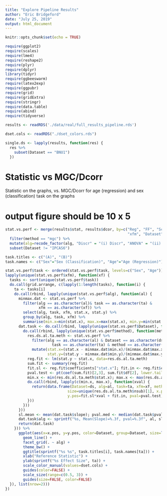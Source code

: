 ```yaml
---
title: "Explore Pipeline Results"
author: "Eric Bridgeford"
date: "July 25, 2019"
output: html_document
---
```


```r
knitr::opts_chunk$set(echo = TRUE)
```


```r
require(ggplot2)
require(scales)
require(lme4)
require(reshape2)
require(plyr)
require(dplyr)
library(tidyr)
require(ggbeeswarm)
require(latex2exp)
require(ggpubr)
require(grid)
require(gridExtra)
require(stringr)
require(data.table)
require(abind)
require(tidyverse)
```


```r
results <- readRDS('./data/real/full_results_pipeline.rds')

dset.cols <- readRDS("./dset_colors.rds")

single.ds <- lapply(results, function(res) {
  res %>%
    subset(Dataset == "BNU1")
  })

```

# Statistic vs MGC/Dcorr

Statistic on the graphs, vs. MGC/Dcorr for age (regression) and sex (classification) task on the graphs

# output figure should be 10 x 5

```r
stat.vs.perf <- merge(results$stat, results$dcor, by=c("Reg", "FF", "Scr", "GSR", "Parcellation",
                                                       "xfm", "Dataset", "nsub", "nses", "nroi", "nscans")) %>%
  filter(method == "mgc") %>%
  mutate(alg=recode_factor(alg, "Discr" = "(i) Discr", "ANOVA" = "(ii) ANOVA o PCA", "ICC" = "(iii) ICC o PCA", "I2C2" = "(iv) I2C2")) %>%
  subset(Dataset != "IPCAS6")

task.titles <- c("(A)", "(B)")
task.names <- c("Sex"="Sex (Classification)", "Age"="Age (Regression)")

stat.vs.perf$task <- ordered(stat.vs.perf$task, levels=c("Sex", "Age"))
lapply(unique(stat.vs.perf$xfm), function(xf) {
  tasks <- sort(unique(stat.vs.perf$task))
  do.call(grid.arrange, c(lapply(1:length(tasks), function(i) {
    ta <- tasks[i]
    do.call(rbind, lapply(unique(stat.vs.perf$alg), function(al) {
      minmax.dat <- stat.vs.perf %>%
        filter(alg == as.character(al)& task == as.character(ta) & 
               xfm == as.character(xf)) %>%
        select(alg, task, xfm, stat.x, stat.y) %>%
        group_by(alg, task, xfm) %>%
        summarise(min.x=min(stat.x), max.x=max(stat.x), min.y=min(stat.y), max.y=max(stat.y))
      dat.task <- do.call(rbind, lapply(unique(stat.vs.perf$Dataset), function(ds) {
        do.call(rbind, lapply(unique(stat.vs.perf$method), function(meth) {
          res.ds.al.ta.meth <- stat.vs.perf %>%
            filter(alg == as.character(al) & Dataset == as.character(ds) & 
                     task == as.character(ta) & method == as.character(meth) & xfm == as.character(xf)) %>%
            mutate(stat.x=(stat.x - minmax.dat$min.x)/(minmax.dat$max.x - minmax.dat$min.x), 
                   stat.y=(stat.y - minmax.dat$min.y)/(minmax.dat$max.y - minmax.dat$min.y))
          reg.fit <- lm(stat.y ~ stat.x, data=res.ds.al.ta.meth)
          sum.fit <- summary(reg.fit)
          fit.sl <- reg.fit$coefficients["stat.x"]; fit.in <- reg.fit$coefficients["(Intercept)"]
          pval.test <- pt(coef(sum.fit)[2,3], sum.fit$df[2], lower.tail=FALSE)
          min.x <- min(res.ds.al.ta.meth$stat.x); max.x <- max(res.ds.al.ta.meth$stat.x)
          do.call(rbind, lapply(c(min.x, max.x), function(xval) {
            return(data.frame(Dataset=ds, alg=al, task=ta, xfm=xf, method=meth, 
                            size=unique(res.ds.al.ta.meth$nsub)[1], x.pos=xval, slope=fit.sl,
                            y.pos=fit.sl*xval + fit.in, pval=pval.test))
          }))
        }))
      }))
      sl.mean <- mean(dat.task$slope); pval.med <- median(dat.task$pval)
      dat.task$alg <- sprintf("%s, Mean(Slope)=%.3f, pval=%.3f", al, sl.mean, pval.med)
      return(dat.task)
    })) %>%
      ggplot(aes(x=x.pos, y=y.pos, color=Dataset, group=Dataset, size=log(size))) +
        geom_line() +
        facet_grid(. ~ alg) +
        theme_bw() +
        ggtitle(sprintf("%s %s", task.titles[i], task.names[ta])) +
        xlab("Reference Statistic") +
        ylab(sprintf("%s Effect Size", ta)) +
        scale_color_manual(values=dset.cols) +
        guides(color=FALSE) +
        scale_size(range=c(0.5, 3)) +
        guides(size=FALSE, color=FALSE)
  }), list(nrow=2)))
})
```
